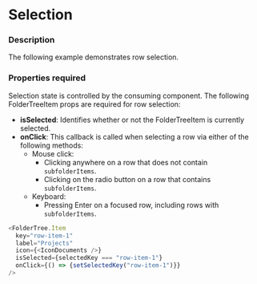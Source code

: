 
# Selection

### Description

The following example demonstrates row selection.

### Properties required

Selection state is controlled by the consuming component.
The following FolderTreeItem props are required for row selection:
* **isSelected**: Identifies whether or not the FolderTreeItem is currently selected. 
* **onClick**: This callback is called when selecting a row via either of the following methods:
  * Mouse click:
    * Clicking anywhere on a row that does not contain `subfolderItems`.
    * Clicking on the radio button on a row that contains `subfolderItems`.
  * Keyboard:
    * Pressing Enter on a focused row, including rows with `subfolderItems`.

```js
<FolderTree.Item
  key="row-item-1"
  label="Projects"
  icon={<IconDocuments />}
  isSelected={selectedKey === "row-item-1"}
  onClick={() => {setSelectedKey("row-item-1")}}
/>
```

<BasicFolderTree />
